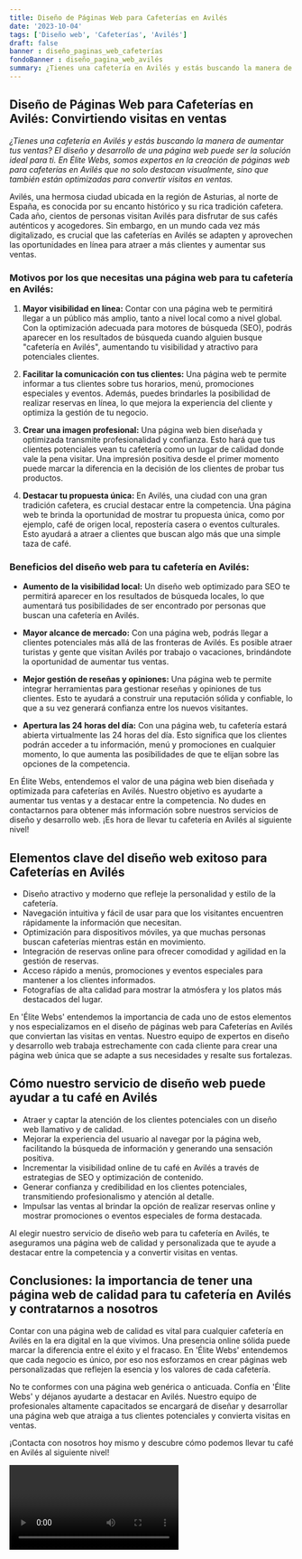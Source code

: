 ```yaml
---
title: Diseño de Páginas Web para Cafeterías en Avilés
date: '2023-10-04'
tags: ['Diseño web', 'Cafeterías', 'Avilés']
draft: false
banner : diseño_paginas_web_cafeterías
fondoBanner : diseño_pagina_web_avilés
summary: ¿Tienes una cafetería en Avilés y estás buscando la manera de aumentar tus ventas? El diseño y desarrollo de una página web puede ser la solución ideal para ti. En Élite Webs, somos expertos en la creación de páginas web para cafeterías en Avilés que no solo destacan visualmente, sino que también están optimizadas para convertir visitas en ventas.
---
```


## **Diseño de Páginas Web para Cafeterías en Avilés: Convirtiendo visitas en ventas**

*¿Tienes una cafetería en Avilés y estás buscando la manera de aumentar tus ventas? El diseño y desarrollo de una página web puede ser la solución ideal para ti. En Élite Webs, somos expertos en la creación de páginas web para cafeterías en Avilés que no solo destacan visualmente, sino que también están optimizadas para convertir visitas en ventas.*

Avilés, una hermosa ciudad ubicada en la región de Asturias, al norte de España, es conocida por su encanto histórico y su rica tradición cafetera. Cada año, cientos de personas visitan Avilés para disfrutar de sus cafés auténticos y acogedores. Sin embargo, en un mundo cada vez más digitalizado, es crucial que las cafeterías en Avilés se adapten y aprovechen las oportunidades en línea para atraer a más clientes y aumentar sus ventas.

### **Motivos por los que necesitas una página web para tu cafetería en Avilés:**

1. **Mayor visibilidad en línea:** Contar con una página web te permitirá llegar a un público más amplio, tanto a nivel local como a nivel global. Con la optimización adecuada para motores de búsqueda (SEO), podrás aparecer en los resultados de búsqueda cuando alguien busque "cafetería en Avilés", aumentando tu visibilidad y atractivo para potenciales clientes.

2. **Facilitar la comunicación con tus clientes:** Una página web te permite informar a tus clientes sobre tus horarios, menú, promociones especiales y eventos. Además, puedes brindarles la posibilidad de realizar reservas en línea, lo que mejora la experiencia del cliente y optimiza la gestión de tu negocio.

3. **Crear una imagen profesional:** Una página web bien diseñada y optimizada transmite profesionalidad y confianza. Esto hará que tus clientes potenciales vean tu cafetería como un lugar de calidad donde vale la pena visitar. Una impresión positiva desde el primer momento puede marcar la diferencia en la decisión de los clientes de probar tus productos.

4. **Destacar tu propuesta única:** En Avilés, una ciudad con una gran tradición cafetera, es crucial destacar entre la competencia. Una página web te brinda la oportunidad de mostrar tu propuesta única, como por ejemplo, café de origen local, repostería casera o eventos culturales. Esto ayudará a atraer a clientes que buscan algo más que una simple taza de café.

### **Beneficios del diseño web para tu cafetería en Avilés:**

- **Aumento de la visibilidad local:** Un diseño web optimizado para SEO te permitirá aparecer en los resultados de búsqueda locales, lo que aumentará tus posibilidades de ser encontrado por personas que buscan una cafetería en Avilés.

- **Mayor alcance de mercado:** Con una página web, podrás llegar a clientes potenciales más allá de las fronteras de Avilés. Es posible atraer turistas y gente que visitan Avilés por trabajo o vacaciones, brindándote la oportunidad de aumentar tus ventas.

- **Mejor gestión de reseñas y opiniones:** Una página web te permite integrar herramientas para gestionar reseñas y opiniones de tus clientes. Esto te ayudará a construir una reputación sólida y confiable, lo que a su vez generará confianza entre los nuevos visitantes.

- **Apertura las 24 horas del día:** Con una página web, tu cafetería estará abierta virtualmente las 24 horas del día. Esto significa que los clientes podrán acceder a tu información, menú y promociones en cualquier momento, lo que aumenta las posibilidades de que te elijan sobre las opciones de la competencia.

En Élite Webs, entendemos el valor de una página web bien diseñada y optimizada para cafeterías en Avilés. Nuestro objetivo es ayudarte a aumentar tus ventas y a destacar entre la competencia. No dudes en contactarnos para obtener más información sobre nuestros servicios de diseño y desarrollo web. ¡Es hora de llevar tu cafetería en Avilés al siguiente nivel!

<GifSeo />

<Cta />

## Elementos clave del diseño web exitoso para Cafeterías en Avilés

- Diseño atractivo y moderno que refleje la personalidad y estilo de la cafetería.
- Navegación intuitiva y fácil de usar para que los visitantes encuentren rápidamente la información que necesitan.
- Optimización para dispositivos móviles, ya que muchas personas buscan cafeterías mientras están en movimiento.
- Integración de reservas online para ofrecer comodidad y agilidad en la gestión de reservas.
- Acceso rápido a menús, promociones y eventos especiales para mantener a los clientes informados.
- Fotografías de alta calidad para mostrar la atmósfera y los platos más destacados del lugar.

En 'Élite Webs' entendemos la importancia de cada uno de estos elementos y nos especializamos en el diseño de páginas web para Cafeterías en Avilés que conviertan las visitas en ventas. Nuestro equipo de expertos en diseño y desarrollo web trabaja estrechamente con cada cliente para crear una página web única que se adapte a sus necesidades y resalte sus fortalezas.

## Cómo nuestro servicio de diseño web puede ayudar a tu café en Avilés

- Atraer y captar la atención de los clientes potenciales con un diseño web llamativo y de calidad.
- Mejorar la experiencia del usuario al navegar por la página web, facilitando la búsqueda de información y generando una sensación positiva.
- Incrementar la visibilidad online de tu café en Avilés a través de estrategias de SEO y optimización de contenido.
- Generar confianza y credibilidad en los clientes potenciales, transmitiendo profesionalismo y atención al detalle.
- Impulsar las ventas al brindar la opción de realizar reservas online y mostrar promociones o eventos especiales de forma destacada.

Al elegir nuestro servicio de diseño web para tu cafetería en Avilés, te aseguramos una página web de calidad y personalizada que te ayude a destacar entre la competencia y a convertir visitas en ventas.

## Conclusiones: la importancia de tener una página web de calidad para tu cafetería en Avilés y contratarnos a nosotros

Contar con una página web de calidad es vital para cualquier cafetería en Avilés en la era digital en la que vivimos. Una presencia online sólida puede marcar la diferencia entre el éxito y el fracaso. En 'Élite Webs' entendemos que cada negocio es único, por eso nos esforzamos en crear páginas web personalizadas que reflejen la esencia y los valores de cada cafetería.

No te conformes con una página web genérica o anticuada. Confía en 'Élite Webs' y déjanos ayudarte a destacar en Avilés. Nuestro equipo de profesionales altamente capacitados se encargará de diseñar y desarrollar una página web que atraiga a tus clientes potenciales y convierta visitas en ventas.

¡Contacta con nosotros hoy mismo y descubre cómo podemos llevar tu café en Avilés al siguiente nivel!

<Video />

<CtaBot job='Cafeterías' city='Avilés'/>

<Gmaps query='Avilés+españa+maps' />
